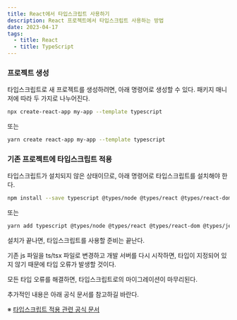 ```yaml
---
title: React에서 타입스크립트 사용하기
description: React 프로젝트에서 타입스크립트 사용하는 방법
date: 2023-04-17
tags:
  - title: React
  - title: TypeScript
---
```


### 프로젝트 생성

타입스크립트로 새 프로젝트를 생성하려면, 아래 명령어로 생성할 수 있다.
패키지 매니저에 따라 두 가지로 나누어진다.

```bash
npx create-react-app my-app --template typescript
```

또는

```bash
yarn create react-app my-app --template typescript
```

### 기존 프로젝트에 타입스크립트 적용

타입스크립트가 설치되지 않은 상태이므로, 아래 명령어로 타입스크립트를 설치해야 한다.

```bash
npm install --save typescript @types/node @types/react @types/react-dom @types/jest
```

또는

```bash
yarn add typescript @types/node @types/react @types/react-dom @types/jest
```

설치가 끝나면, 타입스크립트를 사용할 준비는 끝난다.

기존 js 파일을 ts/tsx 파일로 변경하고 개발 서버를 다시 시작하면, 타입이 지정되어 있지 않기 때문에 타입 오류가 발생할 것이다.

모든 타입 오류를 해결하면, 타입스크립트로의 마이그레이션이 마무리된다.

추가적인 내용은 아래 공식 문서를 참고하길 바란다.

※ [타입스크립트 적용 관련 공식 문서](https://create-react-app.dev/docs/adding-typescript/)
